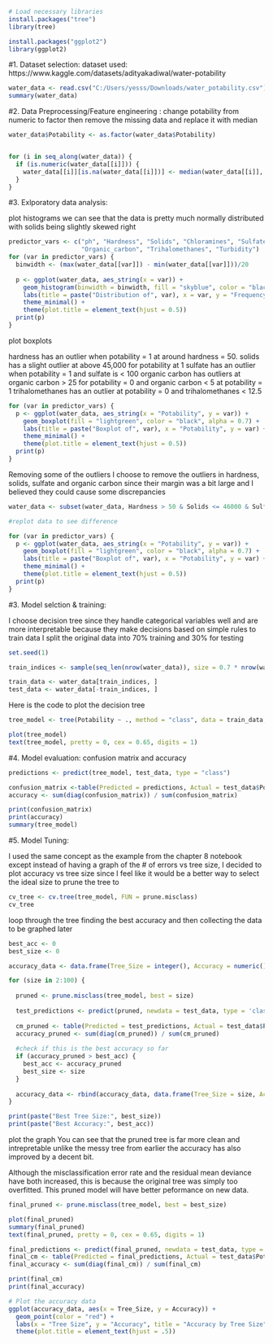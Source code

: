 ```{r}
# Load necessary libraries
install.packages("tree")
library(tree)

install.packages("ggplot2")
library(ggplot2)
```



#1. Dataset selection:
dataset used: https://www.kaggle.com/datasets/adityakadiwal/water-potability

```{r}
water_data <- read.csv("C:/Users/yesss/Downloads/water_potability.csv")
summary(water_data)
```




#2. Data Preprocessing/Feature engineering :
change potability from numeric to factor
then remove the missing data and replace it with median


```{r}

water_data$Potability <- as.factor(water_data$Potability)


for (i in seq_along(water_data)) {
  if (is.numeric(water_data[[i]])) {
    water_data[[i]][is.na(water_data[[i]])] <- median(water_data[[i]], na.rm = TRUE)
  }
}
```





#3. Exlporatory data analysis:

plot histograms
we can see that the data is pretty much normally distributed with solids being slightly skewed right

```{r}
predictor_vars <- c("ph", "Hardness", "Solids", "Chloramines", "Sulfate", "Conductivity", 
                    "Organic_carbon", "Trihalomethanes", "Turbidity")
for (var in predictor_vars) {
  binwidth <- (max(water_data[[var]]) - min(water_data[[var]]))/20
  
  p <- ggplot(water_data, aes_string(x = var)) +
    geom_histogram(binwidth = binwidth, fill = "skyblue", color = "black", alpha = 0.7) +
    labs(title = paste("Distribution of", var), x = var, y = "Frequency") +
    theme_minimal() +
    theme(plot.title = element_text(hjust = 0.5))
  print(p)
}

```

plot boxplots

hardness has an outlier when potability = 1 at around hardness = 50.
solids has a slight outlier at above 45,000 for potability at 1
sulfate has an outlier when potability = 1 and sulfate is < 100
organic carbon has outliers at organic carbon > 25 for potability = 0 and organic carbon < 5 at potability = 1
trihalomethanes has an outlier at potability = 0 and trihalomethanes < 12.5


```{r}
for (var in predictor_vars) {
  p <- ggplot(water_data, aes_string(x = "Potability", y = var)) +
    geom_boxplot(fill = "lightgreen", color = "black", alpha = 0.7) +
    labs(title = paste("Boxplot of", var), x = "Potability", y = var) +
    theme_minimal() +
    theme(plot.title = element_text(hjust = 0.5))
  print(p)
}
```
Removing some of the outliers
I choose to remove the outliers in hardness, solids, sulfate and organic carbon since their margin was a bit large
and I believed they could cause some discrepancies

```{r}
water_data <- subset(water_data, Hardness > 50 & Solids <= 46000 & Sulfate > 100 & Organic_carbon >= 5)

#replot data to see difference

for (var in predictor_vars) {
  p <- ggplot(water_data, aes_string(x = "Potability", y = var)) +
    geom_boxplot(fill = "lightgreen", color = "black", alpha = 0.7) +
    labs(title = paste("Boxplot of", var), x = "Potability", y = var) +
    theme_minimal() +
    theme(plot.title = element_text(hjust = 0.5))
  print(p)
}
```





#3. Model selction & training:

I choose decision tree since they handle categorical variables well and are more interpretable because they make decisions based on simple rules
to train data I split the original data into 70% training and 30% for testing

```{r}
set.seed(1)

train_indices <- sample(seq_len(nrow(water_data)), size = 0.7 * nrow(water_data))

train_data <- water_data[train_indices, ]
test_data <- water_data[-train_indices, ]
```

Here is the code to plot the decision tree

```{r}
tree_model <- tree(Potability ~ ., method = "class", data = train_data, mincut = 10, minsize = 20, mindev = 0.001)

plot(tree_model)
text(tree_model, pretty = 0, cex = 0.65, digits = 1)
```




#4. Model evaluation:
confusion matrix and accuracy
```{r}

predictions <- predict(tree_model, test_data, type = "class")

confusion_matrix <-table(Predicted = predictions, Actual = test_data$Potability)
accuracy <- sum(diag(confusion_matrix)) / sum(confusion_matrix)

print(confusion_matrix)
print(accuracy)
summary(tree_model)

```




#5. Model Tuning:

I used the same concept as the example from the chapter 8 notebook
except instead of having a graph of the # of errors vs tree size, I decided to
plot accuracy vs tree size since I feel like it would be a better way to select
the ideal size to prune the tree to


```{r}
cv_tree <- cv.tree(tree_model, FUN = prune.misclass)
cv_tree
```

loop through the tree finding the best accuracy and then collecting the data to be graphed later

```{r}
best_acc <- 0
best_size <- 0

accuracy_data <- data.frame(Tree_Size = integer(), Accuracy = numeric())

for (size in 2:100) {
  
  pruned <- prune.misclass(tree_model, best = size)
  
  test_predictions <- predict(pruned, newdata = test_data, type = 'class')
  
  cm_pruned <- table(Predicted = test_predictions, Actual = test_data$Potability)
  accuracy_pruned <- sum(diag(cm_pruned)) / sum(cm_pruned)
  
  #check if this is the best accuracy so far
  if (accuracy_pruned > best_acc) {
    best_acc <- accuracy_pruned
    best_size <- size
  }
  
  accuracy_data <- rbind(accuracy_data, data.frame(Tree_Size = size, Accuracy = accuracy_pruned))
}

print(paste("Best Tree Size:", best_size))
print(paste("Best Accuracy:", best_acc))

```

plot the graph
You can see that the pruned tree is far more clean and intrepretable unlike the messy tree from earlier
the accuracy has also improved by a decent bit.

Although the misclassification error rate and the residual mean deviance have both increased, this is because the original tree 
was simply too overfitted. This pruned model will have better peformance on new data.

```{r}
final_pruned <- prune.misclass(tree_model, best = best_size)

plot(final_pruned)
summary(final_pruned)
text(final_pruned, pretty = 0, cex = 0.65, digits = 1)

final_predictions <- predict(final_pruned, newdata = test_data, type = 'class')
final_cm <- table(Predicted = final_predictions, Actual = test_data$Potability)
final_accuracy <- sum(diag(final_cm)) / sum(final_cm)

print(final_cm)
print(final_accuracy)

# Plot the accuracy data
ggplot(accuracy_data, aes(x = Tree_Size, y = Accuracy)) +
  geom_point(color = "red") +
  labs(x = "Tree Size", y = "Accuracy", title = "Accuracy by Tree Size") +
  theme(plot.title = element_text(hjust = .5))
```

